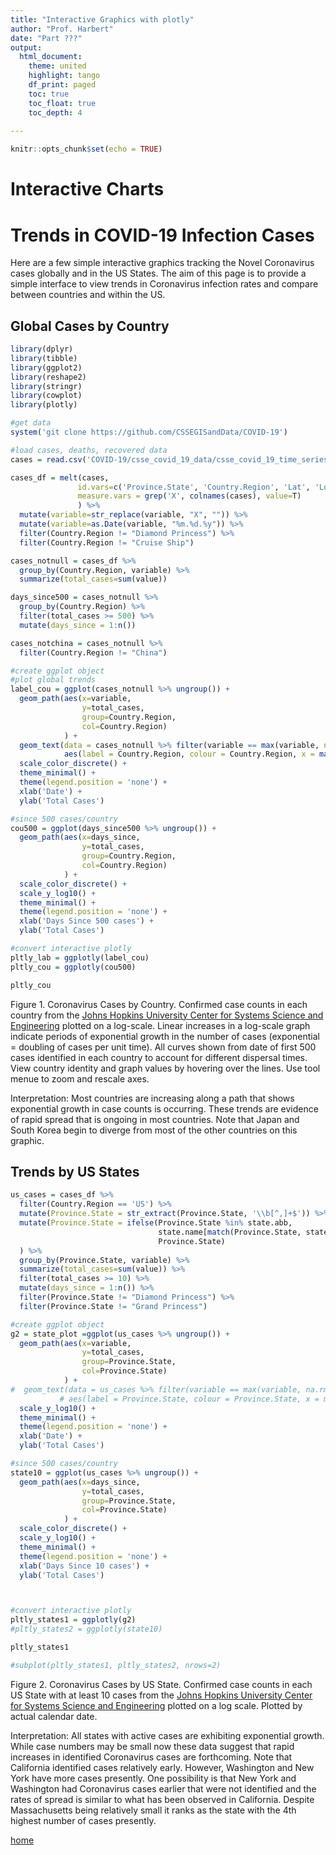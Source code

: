 ```yaml
---
title: "Interactive Graphics with plotly"
author: "Prof. Harbert"
date: "Part ???"
output: 
  html_document:
    theme: united
    highlight: tango
    df_print: paged
    toc: true
    toc_float: true
    toc_depth: 4
  
---
```



```r
knitr::opts_chunk$set(echo = TRUE)
```


# Interactive Charts


# Trends in COVID-19 Infection Cases {.tabset .tabset-fade .tabset-pills}

Here are a few simple interactive graphics tracking the Novel Coronavirus cases globally and in the US States. The aim of this page is to provide a simple interface to view trends in Coronavirus infection rates and compare between countries and within the US.

## Global Cases by Country

```R
library(dplyr)
library(tibble)
library(ggplot2)
library(reshape2)
library(stringr)
library(cowplot)
library(plotly)

#get data
system('git clone https://github.com/CSSEGISandData/COVID-19')

#load cases, deaths, recovered data
cases = read.csv('COVID-19/csse_covid_19_data/csse_covid_19_time_series/time_series_19-covid-Confirmed.csv')

cases_df = melt(cases, 
               id.vars=c('Province.State', 'Country.Region', 'Lat', 'Long'), 
               measure.vars = grep('X', colnames(cases), value=T)
               ) %>% 
  mutate(variable=str_replace(variable, "X", "")) %>%
  mutate(variable=as.Date(variable, "%m.%d.%y")) %>%
  filter(Country.Region != "Diamond Princess") %>%
  filter(Country.Region != "Cruise Ship")

cases_notnull = cases_df %>% 
  group_by(Country.Region, variable) %>%
  summarize(total_cases=sum(value)) 

days_since500 = cases_notnull %>%
  group_by(Country.Region) %>%
  filter(total_cases >= 500) %>%
  mutate(days_since = 1:n())

cases_notchina = cases_notnull %>%
  filter(Country.Region != "China")

#create ggplot object
#plot global trends
label_cou = ggplot(cases_notnull %>% ungroup()) +
  geom_path(aes(x=variable, 
                y=total_cases, 
                group=Country.Region, 
                col=Country.Region)
            ) +
  geom_text(data = cases_notnull %>% filter(variable == max(variable, na.rm=T)-1), 
            aes(label = Country.Region, colour = Country.Region, x = max(variable, na.rm=T), y = total_cases), hjust = "inward") +
  scale_color_discrete() + 
  theme_minimal() +
  theme(legend.position = 'none') +  
  xlab('Date') +
  ylab('Total Cases')

#since 500 cases/country
cou500 = ggplot(days_since500 %>% ungroup()) +
  geom_path(aes(x=days_since, 
                y=total_cases, 
                group=Country.Region, 
                col=Country.Region)
            ) +
  scale_color_discrete() + 
  scale_y_log10() +
  theme_minimal() +
  theme(legend.position = 'none') +  
  xlab('Days Since 500 cases') +
  ylab('Total Cases')

#convert interactive plotly
pltly_lab = ggplotly(label_cou)
pltly_cou = ggplotly(cou500)

pltly_cou
```

Figure 1. Coronavirus Cases by Country. Confirmed case counts in each country from the [Johns Hopkins University Center for Systems Science and Engineering](https://coronavirus.jhu.edu/map.html) plotted on a log-scale. Linear increases in a log-scale graph indicate periods of exponential growth in the number of cases (exponential = doubling of cases per unit time). All curves shown from date of first 500 cases identified in each country to account for different dispersal times. View country identity and graph values by hovering over the lines. Use tool menue to zoom and rescale axes.

Interpretation: Most countries are increasing along a path that shows exponential growth in case counts is occurring. These trends are evidence of rapid spread that is ongoing in most countries. Note that Japan and South Korea begin to diverge from most of the other countries on this graphic.

## Trends by US States

```R

us_cases = cases_df %>% 
  filter(Country.Region == 'US') %>%
  mutate(Province.State = str_extract(Province.State, '\\b[^,]+$')) %>%
  mutate(Province.State = ifelse(Province.State %in% state.abb,
                                 state.name[match(Province.State, state.abb)],
                                 Province.State)
  ) %>%
  group_by(Province.State, variable) %>%
  summarize(total_cases=sum(value)) %>%
  filter(total_cases >= 10) %>%
  mutate(days_since = 1:n()) %>%
  filter(Province.State != "Diamond Princess") %>%
  filter(Province.State != "Grand Princess")

#create ggplot object
g2 = state_plot =ggplot(us_cases %>% ungroup()) +
  geom_path(aes(x=variable, 
                y=total_cases, 
                group=Province.State,
                col=Province.State)
            ) +
#  geom_text(data = us_cases %>% filter(variable == max(variable, na.rm=T)-1), 
           # aes(label = Province.State, colour = Province.State, x = max(variable, na.rm=T), y = total_cases), hjust = "inward") +
  scale_y_log10() +
  theme_minimal() +
  theme(legend.position = 'none') +  
  xlab('Date') +
  ylab('Total Cases')

#since 500 cases/country
state10 = ggplot(us_cases %>% ungroup()) +
  geom_path(aes(x=days_since, 
                y=total_cases, 
                group=Province.State, 
                col=Province.State)
            ) +
  scale_color_discrete() +
  scale_y_log10() +
  theme_minimal() +
  theme(legend.position = 'none') +  
  xlab('Days Since 10 cases') +
  ylab('Total Cases')



#convert interactive plotly
pltly_states1 = ggplotly(g2)
#pltly_states2 = ggplotly(state10)

pltly_states1

#subplot(pltly_states1, pltly_states2, nrows=2)

```

Figure 2. Coronavirus Cases by US State. Confirmed case counts in each US State with at least 10 cases from the [Johns Hopkins University Center for Systems Science and Engineering](https://coronavirus.jhu.edu/map.html) plotted on a log scale. Plotted by actual calendar date.

Interpretation: All states with active cases are exhibiting exponential growth. While case numbers may be small now these data suggest that rapid increases in identified Coronavirus cases are forthcoming. Note that California identified cases relatively early. However, Washington and New York have more cases presently. One possibility is that New York and Washington had Coronavirus cases earlier that were not identified and the rates of spread is similar to what has been observed in California. Despite Massachusetts being relatively small it ranks as the state with the 4th highest number of cases presently.

[home](devbioinformatics.org)


